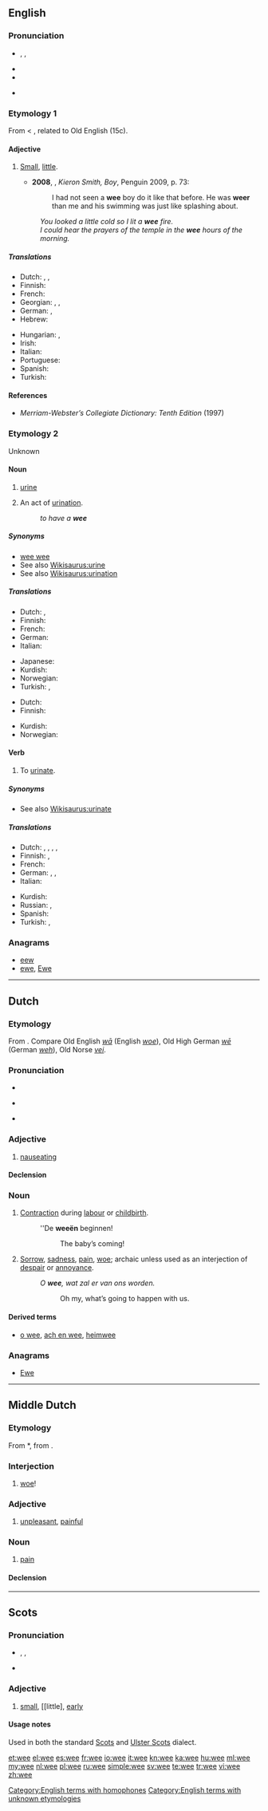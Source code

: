 ==English==
{{wikipedia}}

===Pronunciation===
* {{enPR|wē}}, {{IPA|/wiː/}}, {{SAMPA|/wi:/}}
* {{audio|en-us-wee.ogg|Audio (US)}}
* {{rhymes|iː}}
* {{homophones|we|whee}} {{qualifier|in accents with the [[wine-whine merger]]}}

===Etymology 1===
From {{etyl|enm}} {{term|we||little bit|lang=enm}} < {{etyl|ang}}  {{term|wæge|wǣge|[[weight]]|lang=ang}}, related to Old English {{term|wegan||to move, weigh|lang=enm}} (15c).

====Adjective====
{{en-adj|weer|weest}}

# {{Scotland|Northern Ireland|North England}} [[small|Small]], [[little]].
#*'''2008''', {{w|James Kelman}}, ''Kieron Smith, Boy'', Penguin 2009, p. 73:
#*:I had not seen a '''wee''' boy do it like that before. He was '''weer''' than me and his swimming was just like splashing about.
#: ''You looked a little cold so I lit a '''wee''' fire.''
#: ''I could hear the prayers of the temple in the '''wee''' hours of the morning.''

=====Translations=====
{{trans-top|small, little, early}}
* Dutch: {{t+|nl|klein}}, {{t|nl|petieterig}}, {{t|nl|pietepeuterig}}
* Finnish: {{t-|fi|pikkuruinen}}
* French: {{t+|fr|petit}}
* Georgian: {{t|ka|პაწაწა|sc=Geor|xs=Georgian}}, {{t|ka|პაწაწინა|sc=Geor|xs=Georgian}}, {{t|ka|პაწაწკინტელა|sc=Geor|xs=Georgian}}
* German: {{t+|de|winzig}}, {{t+|de|klein}}
* Hebrew: {{t+|he|קטן|m|tr=katán}}
{{trans-mid}}
* Hungarian: {{t+|hu|apró}},  {{t|hu|csöpp}}
* Irish: {{t-|ga|beag|xs=Irish}}
* Italian: {{t+|it|piccolo}}
* Portuguese: {{t+|pt|pequeno}}
* Spanish: {{t+|es|pequeño}}
* Turkish: {{t+|tr|küçük}}
{{trans-bottom}}

====References====
* ''Merriam-Webster’s Collegiate Dictionary: Tenth Edition'' (1997)

===Etymology 2===
Unknown

====Noun====
{{en-noun|-}}

# {{context|colloquial|uncountable}} [[urine]]
# {{colloquial}} An act of [[urination]].
#: ''to have a '''wee'''''

=====Synonyms=====
* [[wee wee]]
* See also [[Wikisaurus:urine]]
* See also [[Wikisaurus:urination]]

=====Translations=====
{{trans-top|urine}}
* Dutch: {{t+|nl|pis|m}}, {{t+|nl|urine|f}}
* Finnish: {{t+|fi|pissa}}
* French: {{t+|fr|pipi|m}}
* German: {{t+|de|Pipi|n}}
* Italian: {{t-|it|pipì|f}}
{{trans-mid}}
* Japanese: {{t+|ja|おしっこ|tr=oshikko}}
* Kurdish: {{t-|ku|میز|sc=ku-Arab}}
* Norwegian: {{t+|no|tiss|n}}
* Turkish: {{t+|tr|çiş}},  {{t+|tr|sidik}}
{{trans-bottom}}

{{trans-top|act of urination}}
* Dutch: {{t+|nl|plas|m}}
* Finnish: {{t|fi|pissaaminen}}
{{trans-mid}}
* Kurdish: {{t|ku|میز کردن|sc=ku-Arab}}
* Norwegian: {{t-|no|tisse}}
{{trans-bottom}}

====Verb====
{{en-verb|wees|weeing|weed|weed}}

# {{colloquial}} To [[urinate]].

=====Synonyms=====
* See also [[Wikisaurus:urinate]]

=====Translations=====
{{trans-top|to urinate}}
* Dutch: {{t+|nl|plassen}}, {{t-|nl|pipi|alt=pipi doen}}, {{t+|nl|wateren}}, {{t+|nl|pissen}}, {{t+|nl|urineren}}
* Finnish: {{t+|fi|pissata}}, {{t+|fi|pissiä}}
* French: {{t+|fr|pipi|alt=faire pipi}}
* German: {{t+|de|pinkeln}}, {{t+|de|pissen}}, {{t+|de|Pipi|alt=Pipi machen}}
* Italian: {{t-|it|pipì|alt=fare la pipì}}
{{trans-mid}}
* Kurdish: {{t|ku|میز کردن|sc=ku-Arab}}
* Russian: {{t+|ru|писать|tr=písat’}} {{impf}} {{qualifier|homograph with [[писать]] (pisát’) - to [[write]]}}, {{t+|ru|пописать|tr=popísat’}} {{pf.}}
* Spanish: {{t+|es|pis|alt=hacer pis}}
* Turkish: {{t|tr|çiş yapma}},  {{t|tr|işeme}}
{{trans-bottom}}

===Anagrams===
* [[eew#English|eew]]
* [[ewe#English|ewe]], [[Ewe#English|Ewe]]

[[Category:English terms with homophones]]
[[Category:English terms with unknown etymologies]]

----

==Dutch==

===Etymology===
From {{proto|Germanic|wai|lang=nl}}. Compare Old English ''[[wa#Old English|wā]]'' (English ''[[woe]]''), Old High German ''[[we#Old High German|wē]]'' (German ''[[weh]]''), Old Norse ''[[vei#Old Norse|vei]]''.

===Pronunciation===
* {{rhymes|eː|lang=nl}}
* {{a|Netherlands}} {{IPA|[ʋeː]|[βeː]|lang=nl}}
* {{a|Belgium}} {{IPA|[weː]|lang=nl}}

===Adjective===
{{nl-adj|-}}

# [[nauseating]]

====Declension====
{{nl-decl-adj-nc|weeë}}

===Noun===
{{nl-noun2|f|ën|tje}}

# [[contraction|Contraction]] during [[labour]] or [[childbirth]].
#: ''De '''weeën''' beginnen!
#:: The baby’s coming!
# [[sorrow|Sorrow]], [[sadness]], [[pain]], [[woe]]; archaic unless used as an interjection of [[despair]] or [[annoyance]].
#: ''O '''wee''', wat zal er van ons worden.''
#:: Oh my, what’s going to happen with us.

====Derived terms====
* {{sense|sorrow}} [[o wee]], [[ach en wee]], [[heimwee]]

===Anagrams===
* [[Ewe#Dutch|Ewe]]

----

==Middle Dutch==

===Etymology===
From {{etyl|odt|dum}} *{{term||wē|lang=odt}}, from {{proto|Germanic|wai|lang=dum}}.

===Interjection===
{{infl|dum|interjection}}

# [[woe]]!

===Adjective===
{{dum-adj}}

# [[unpleasant]], [[painful]]

===Noun===
{{dum-noun|g=f}}

# [[pain]]

====Declension====
{{rfinfl|lang=dum|type=declension}}

----

==Scots==

===Pronunciation===
* {{enPR|wē}}, {{IPA|/wiː/|lang=sco}}, {{SAMPA|/wi:/}}
* {{audio|en-us-wee.ogg|Audio (US)}}

===Adjective===
{{sco-adj}}

# [[small]], [[little], [[early]]

====Usage notes====
Used in both the standard [[Scots]] and [[Ulster Scots]] dialect.

[[et:wee]]
[[el:wee]]
[[es:wee]]
[[fr:wee]]
[[io:wee]]
[[it:wee]]
[[kn:wee]]
[[ka:wee]]
[[hu:wee]]
[[ml:wee]]
[[my:wee]]
[[nl:wee]]
[[pl:wee]]
[[ru:wee]]
[[simple:wee]]
[[sv:wee]]
[[te:wee]]
[[tr:wee]]
[[vi:wee]]
[[zh:wee]]